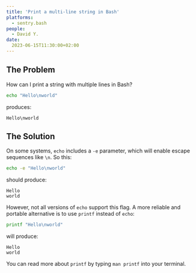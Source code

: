 ```yaml
---
title: 'Print a multi-line string in Bash'
platforms: 
  - sentry.bash
people: 
  - David Y.
date: 
  2023-06-15T11:30:00+02:00
---
```


## The Problem

How can I print a string with multiple lines in Bash?

```bash
echo "Hello\nworld"
```

produces:

```
Hello\nworld
```

## The Solution

On some systems, `echo` includes a `-e` parameter, which will enable escape sequences like `\n`. So this:

```bash
echo -e "Hello\nworld"
```

should produce:

```
Hello
world
```

However, not all versions of `echo` support this flag. A more reliable and portable alternative is to use `printf` instead of `echo`:

```bash
printf "Hello\nworld"
```

will produce:

```
Hello
world
```

You can read more about `printf` by typing `man printf` into your terminal.
